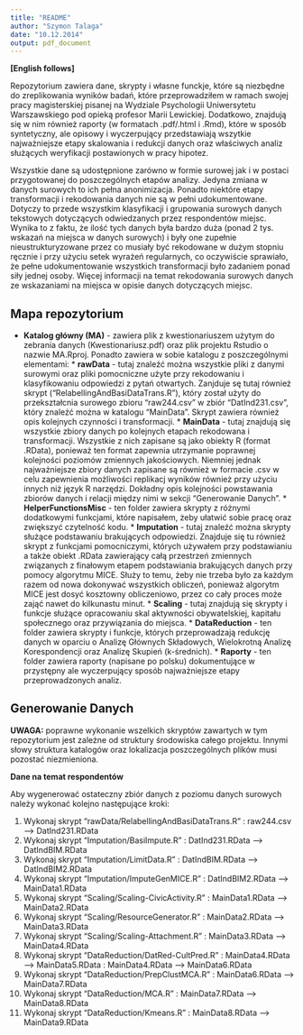 ```yaml
---
title: "README"
author: "Szymon Talaga"
date: "10.12.2014"
output: pdf_document
---
```


**[English follows]**

Repozytorium zawiera dane, skrypty i własne funckje, które są niezbędne do zreplikowania wyników badań, które przeprowadziłem w ramach swojej pracy magisterskiej pisanej na Wydziale Psychologii Uniwersytetu Warszawskiego pod opieką profesor Marii Lewickiej. Dodatkowo, znajdują się w nim również raporty (w formatach .pdf/.html i .Rmd), które w sposób syntetyczny, ale opisowy i wyczerpujący przedstawiają wszytkie najważniejsze etapy skalowania i redukcji danych oraz właściwych analiz służących weryfikacji postawionych w pracy hipotez.

Wszystkie dane są udostępnione zarówno w formie surowej jak i w postaci przygotowanej do poszczególnych etapów analizy. Jedyna zmiana w danych surowych to ich pełna anonimizacja. Ponadto niektóre etapy transformacji i rekodowania danych nie są w pełni udokumentowane. Dotyczy to przede wszystkim klasyfikacji i grupowania surowych danych tekstowych dotyczących odwiedzanych przez respondentów miejsc. Wynika to z faktu, że ilość tych danych była bardzo duża (ponad 2 tys. wskazań na miejsca w danych surowych) i były one zupełnie nieustrukturyzowane przez co musiały być rekodowane w dużym stopniu ręcznie i przy użyciu setek wyrażeń regularnych, co oczywiście sprawiało, że pełne udokumentowanie wszystkich transformacji było zadaniem ponad siły jednej osoby. Więcej informacji na temat rekodowania surowych danych ze wskazaniami na miejsca w opisie danych dotyczących miejsc.

Mapa repozytorium
----------------------
* **Katalog główny (MA)** - zawiera plik z kwestionariuszem użytym do zebrania danych (Kwestionariusz.pdf) oraz plik projektu Rstudio o nazwie MA.Rproj. Ponadto zawiera w sobie katalogu z poszczególnymi elementami:
      * **rawData** - tutaj znaleźć można wszystkie pliki z danymi surowymi oraz pliki pomocniczne użyte przy rekodowaniu i klasyfikowaniu odpowiedzi z pytań otwartych. Zanjduje sę tutaj również skrypt ("RelabellingAndBasiDataTrans.R"), który został użyty do przekształcnia surowego zbioru "raw244.csv" w zbiór "DatInd231.csv", który znaleźć można w katalogu "MainData". Skrypt zawiera również opis kolejnych czynności i transformacji.
      * **MainData** - tutaj znajdują się wszystkie zbiory danych po kolejnych etapach rekodowana i transformacji. Wszystkie z nich zapisane są jako obiekty R (format .RData), ponieważ ten format zapewnia utrzymanie poprawnej kolejności poziomów zmiennych jakościowych. Niemniej jednak najważniejsze zbiory danych zapisane są również w formacie .csv w celu zapewnienia możliwości replikacj wyników również przy użyciu innych niż język R narzędzi. Dokładny opis kolejności powstawania zbiorów danych i relacji między nimi w sekcji "Generowanie Danych".
      * **HelperFunctionsMisc** - ten folder zawiera skrypty z różnymi dodatkowymi funkcjami, które napisałem, żeby ułatwić sobie pracę oraz zwiększyć czytelność kodu.
      * **Imputation** - tutaj znaleźć można skrypty służące podstawaniu brakujących odpowiedzi. Znajduje się tu również skrypt z funkcjami pomocniczymi, których używałem przy podstawianiu a także obiekt .RData zawierający całą przestrzeń zmiennych związanych z finałowym etapem podstawiania brakujących danych przy pomocy algorytmu MICE. Służy to temu, żeby nie trzeba było za każdym razem od nowa dokonywać wszystkich obliczeń, ponieważ algorytm MICE jest dosyć kosztowny obliczeniowo, przez co cały proces może zająć nawet do kilkunastu minut.
      * **Scaling** - tutaj znajdują się skrypty i funkcje służące opracowaniu skal aktywności obywatelskiej, kapitału społecznego oraz przywiązania do miejsca.
      * **DataReduction** - ten folder zawiera skrypty i funkcje, których przeprowadzają redukcję danych w oparciu o Analizę Głównych Składowych, Wielokrotną Analizę Korespondencji oraz Analizę Skupień (k-średnich).
      * **Raporty** - ten folder zawiera raporty (napisane po polsku) dokumentujące w przystępny ale wyczerpujący sposób najważniejsze etapy przeprowadzonych analiz.

Generowanie Danych
---------------------

**UWAGA:** poprawne wykonanie wszelkich skryptów zawartych w tym repozytorium jest zależne od struktury środowiska całego projektu. Innymi słowy struktura katalogów oraz lokalizacja poszczególnych plików musi pozostać niezmieniona.

**Dane na temat respondentów**

Aby wygenerować ostateczny zbiór danych z poziomu danych surowych należy wykonać kolejno następujące kroki:

1. Wykonaj skrypt "rawData/RelabellingAndBasiDataTrans.R" : raw244.csv --> DatInd231.RData
2. Wykonaj skrypt "Imputation/BasiImpute.R" : DatInd231.RData --> DatIndBIM.RData
3. Wykonaj skrypt "Imputation/LimitData.R" : DatIndBIM.RData --> DatIndBIM2.RData
4. Wykonaj skrypt "Imputation/ImputeGenMICE.R" : DatIndBIM2.RData --> MainData1.RData
5. Wykonaj skrypt "Scaling/Scaling-CivicActivity.R" : MainData1.RData --> MainData2.RData
6. Wykonaj skrypt "Scaling/ResourceGenerator.R" : MainData2.RData --> MainData3.RData
7. Wykonaj skrypt "Scaling/Scaling-Attachment.R" : MainData3.RData --> MainData4.RData
8. Wykonaj skrypt "DataReduction/DatRed-CultPred.R" : MainData4.RData --> MainData5.RData
                                                    : MainData4.RData --> MainData6.RData
9. Wykonaj skrypt "DataReduction/PrepClustMCA.R" : MainData6.RData --> MainData7.RData
10. Wykonaj skrypt "DataReduction/MCA.R" : MainData7.RData --> MainData8.RData
11. Wykonaj skrypt "DataReduction/Kmeans.R" : MainData8.RData --> MainData9.RData